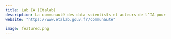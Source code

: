 ```yaml
---
title: Lab IA (Etalab)
description: La communauté des data scientists et acteurs de l’IA pour l’administration française
website: "https://www.etalab.gouv.fr/communaute"

image: featured.png
---
```



